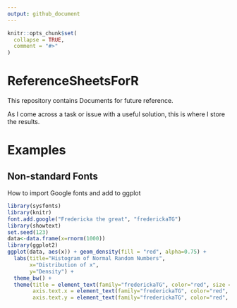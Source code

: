 ```yaml
---
output: github_document
---
```

<!-- README.md is generated from README.Rmd. Please edit that file -->

```r
knitr::opts_chunk$set(
  collapse = TRUE,
  comment = "#>"
)
```

# ReferenceSheetsForR 

This repository contains Documents for future reference.  

As I come across a task or issue with a useful solution, this is where I store the results.

# Examples  

## Non-standard Fonts  
How to import Google fonts and add to ggplot
```r
library(sysfonts)
library(knitr)
font.add.google("Fredericka the great", "frederickaTG")
library(showtext)
set.seed(123)
data<-data.frame(x=rnorm(1000))
library(ggplot2)
ggplot(data, aes(x)) + geom_density(fill = "red", alpha=0.75) + 
  labs(title="Histogram of Normal Random Numbers",
       x="Distribution of x",
       y="Density") +
  theme_bw() + 
  theme(title = element_text(family="frederickaTG", color="red", size = 18),
        axis.text.x = element_text(family="frederickaTG", color="red", size = 12),
        axis.text.y = element_text(family="frederickaTG", color="red", size = 12))        
```

